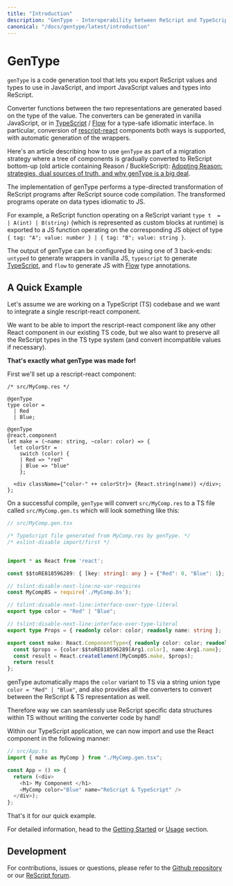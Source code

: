 ```yaml
---
title: "Introduction"
description: "GenType - Interoperability between ReScript and TypeScript / Flow"
canonical: "/docs/gentype/latest/introduction"
---
```


# GenType

`genType` is a code generation tool that lets you export ReScript values and types to use in JavaScript, and import JavaScript values and types into ReScript.

Converter functions between the two representations are generated based on the type of the value. The converters can be generated in vanilla JavaScript, or in [TypeScript](https://www.typescriptlang.org/) / [Flow](https://flow.org/en/) for a type-safe idiomatic interface.
In particular, conversion of [rescript-react](/docs/react/latest/introduction) components both ways is supported, with automatic generation of the wrappers.

Here's an article describing how to use `genType` as part of a migration strategy where a tree of components is gradually converted to ReScript bottom-up (old article containing Reason / BuckleScript): [Adopting Reason: strategies, dual sources of truth, and why genType is a big deal](https://medium.com/p/c514265b466d).

The implementation of genType performs a type-directed transformation of ReScript programs after ReScript source code compilation. The transformed programs operate on data types idiomatic to JS.

For example, a ReScript function operating on a ReScript variant `type t  = | A(int) | B(string)` (which is represented as custom blocks at runtime) is exported to a JS function operating on the corresponding JS object of type `{ tag: "A"; value: number }
  | { tag: "B"; value: string }`.

The output of genType can be configured by using one of 3 back-ends: `untyped` to generate wrappers in vanilla JS, `typescript` to generate [TypeScript](https://www.typescriptlang.org/), and `flow` to generate JS with [Flow](https://flow.org/en/) type annotations.

## A Quick Example

Let's assume we are working on a TypeScript (TS) codebase and we want to integrate a single rescript-react component.

We want to be able to import the rescript-react component like any other React component in our existing TS code, but we also want to preserve all the ReScript types in the TS type system (and convert incompatible values if necessary).

**That's exactly what genType was made for!**

First we'll set up a rescript-react component:

```res
/* src/MyComp.res */

@genType
type color =
  | Red
  | Blue;

@genType
@react.component
let make = (~name: string, ~color: color) => {
  let colorStr =
    switch (color) {
    | Red => "red"
    | Blue => "blue"
    };

  <div className={"color-" ++ colorStr}> {React.string(name)} </div>;
};
```

On a successful compile, `genType` will convert `src/MyComp.res` to a TS file called `src/MyComp.gen.ts` which will look something like this:

```ts
// src/MyComp.gen.tsx

/* TypeScript file generated from MyComp.res by genType. */
/* eslint-disable import/first */


import * as React from 'react';

const $$toRE818596289: { [key: string]: any } = {"Red": 0, "Blue": 1};

// tslint:disable-next-line:no-var-requires
const MyCompBS = require('./MyComp.bs');

// tslint:disable-next-line:interface-over-type-literal
export type color = "Red" | "Blue";

// tslint:disable-next-line:interface-over-type-literal
export type Props = { readonly color: color; readonly name: string };

export const make: React.ComponentType<{ readonly color: color; readonly name: string }> = function MyComp(Arg1: any) {
  const $props = {color:$$toRE818596289[Arg1.color], name:Arg1.name};
  const result = React.createElement(MyCompBS.make, $props);
  return result
};
```

genType automatically maps the `color` variant to TS via a string union type `color = "Red" | "Blue"`, and also provides all the converters to convert between the ReScript & TS representation as well.

Therefore way we can seamlessly use ReScript specific data structures within TS without writing the converter code by hand!

Within our TypeScript application, we can now import and use the React component in the following manner:

```ts
// src/App.ts
import { make as MyComp } from "./MyComp.gen.tsx";

const App = () => {
  return (<div>
    <h1> My Component </h1>
    <MyComp color="Blue" name="ReScript & TypeScript" />
  </div>);
};
```

That's it for our quick example.

For detailed information, head to the [Getting Started](getting-started) or [Usage](usage) section.

## Development

For contributions, issues or questions, please refer to the [Github repository](https://github.com/reason-association/genType) or our [ReScript forum](https://forum.rescript-lang.org).
